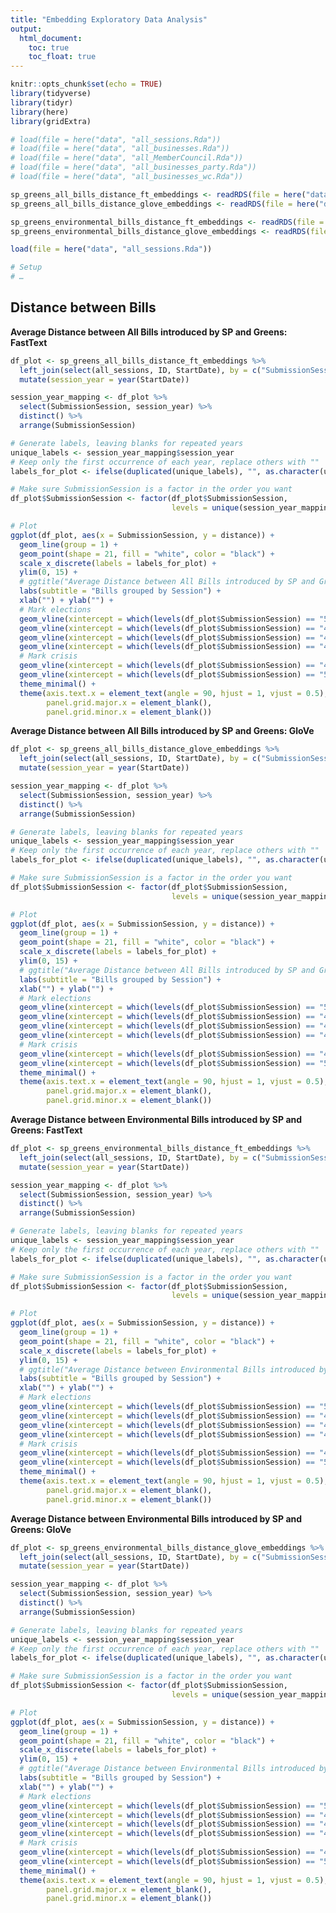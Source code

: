 ```yaml
---
title: "Embedding Exploratory Data Analysis"
output:
  html_document:
    toc: true
    toc_float: true
---
```


```r
knitr::opts_chunk$set(echo = TRUE)
library(tidyverse)
library(tidyr)
library(here)
library(gridExtra)

# load(file = here("data", "all_sessions.Rda"))
# load(file = here("data", "all_businesses.Rda"))
# load(file = here("data", "all_MemberCouncil.Rda"))
# load(file = here("data", "all_businesses_party.Rda"))
# load(file = here("data", "all_businesses_wc.Rda"))

sp_greens_all_bills_distance_ft_embeddings <- readRDS(file = here("data", "sp_greens_all_bills_distance_ft_embeddings.Rda"))
sp_greens_all_bills_distance_glove_embeddings <- readRDS(file = here("data", "sp_greens_all_bills_distance_glove_embeddings.Rda"))

sp_greens_environmental_bills_distance_ft_embeddings <- readRDS(file = here("data", "sp_greens_environmental_bills_distance_ft_embeddings.Rda"))
sp_greens_environmental_bills_distance_glove_embeddings <- readRDS(file = here("data", "sp_greens_environmental_bills_distance_glove_embeddings.Rda"))

load(file = here("data", "all_sessions.Rda"))
```

```r
# Setup
# …
```

## Distance between Bills

**Average Distance between All Bills introduced by SP and Greens: FastText**

```r
df_plot <- sp_greens_all_bills_distance_ft_embeddings %>% 
  left_join(select(all_sessions, ID, StartDate), by = c("SubmissionSession" = "ID")) %>% 
  mutate(session_year = year(StartDate))

session_year_mapping <- df_plot %>%
  select(SubmissionSession, session_year) %>%
  distinct() %>%
  arrange(SubmissionSession)

# Generate labels, leaving blanks for repeated years
unique_labels <- session_year_mapping$session_year
# Keep only the first occurrence of each year, replace others with ""
labels_for_plot <- ifelse(duplicated(unique_labels), "", as.character(unique_labels))

# Make sure SubmissionSession is a factor in the order you want
df_plot$SubmissionSession <- factor(df_plot$SubmissionSession,
                                    levels = unique(session_year_mapping$SubmissionSession))

# Plot
ggplot(df_plot, aes(x = SubmissionSession, y = distance)) +
  geom_line(group = 1) +
  geom_point(shape = 21, fill = "white", color = "black") + 
  scale_x_discrete(labels = labels_for_plot) + 
  ylim(0, 15) +
  # ggtitle("Average Distance between All Bills introduced by SP and Greens") +
  labs(subtitle = "Bills grouped by Session") +
  xlab("") + ylab("") + 
  # Mark elections
  geom_vline(xintercept = which(levels(df_plot$SubmissionSession) == "5019"), linetype = "dotted", color = "#333333", size = 0.25) +
  geom_vline(xintercept = which(levels(df_plot$SubmissionSession) == "4920"), linetype = "dotted", color = "#333333", size = 0.25) +
  geom_vline(xintercept = which(levels(df_plot$SubmissionSession) == "4820"), linetype = "dotted", color = "#333333", size = 0.25) +
  geom_vline(xintercept = which(levels(df_plot$SubmissionSession) == "4718"), linetype = "dotted", color = "#333333", size = 0.25) +
  # Mark crisis
  geom_vline(xintercept = which(levels(df_plot$SubmissionSession) == "4817"), linetype = "dashed", color = "red", size = 0.25) +
  geom_vline(xintercept = which(levels(df_plot$SubmissionSession) == "5014"), linetype = "dashed", color = "red", size = 0.25) +
  theme_minimal() +
  theme(axis.text.x = element_text(angle = 90, hjust = 1, vjust = 0.5),
        panel.grid.major.x = element_blank(),
        panel.grid.minor.x = element_blank())
```

**Average Distance between All Bills introduced by SP and Greens: GloVe**

```r
df_plot <- sp_greens_all_bills_distance_glove_embeddings %>% 
  left_join(select(all_sessions, ID, StartDate), by = c("SubmissionSession" = "ID")) %>% 
  mutate(session_year = year(StartDate))

session_year_mapping <- df_plot %>%
  select(SubmissionSession, session_year) %>%
  distinct() %>%
  arrange(SubmissionSession)

# Generate labels, leaving blanks for repeated years
unique_labels <- session_year_mapping$session_year
# Keep only the first occurrence of each year, replace others with ""
labels_for_plot <- ifelse(duplicated(unique_labels), "", as.character(unique_labels))

# Make sure SubmissionSession is a factor in the order you want
df_plot$SubmissionSession <- factor(df_plot$SubmissionSession,
                                    levels = unique(session_year_mapping$SubmissionSession))

# Plot
ggplot(df_plot, aes(x = SubmissionSession, y = distance)) +
  geom_line(group = 1) +
  geom_point(shape = 21, fill = "white", color = "black") + 
  scale_x_discrete(labels = labels_for_plot) + 
  ylim(0, 15) +
  # ggtitle("Average Distance between All Bills introduced by SP and Greens") +
  labs(subtitle = "Bills grouped by Session") +
  xlab("") + ylab("") + 
  # Mark elections
  geom_vline(xintercept = which(levels(df_plot$SubmissionSession) == "5019"), linetype = "dotted", color = "#333333", size = 0.25) +
  geom_vline(xintercept = which(levels(df_plot$SubmissionSession) == "4920"), linetype = "dotted", color = "#333333", size = 0.25) +
  geom_vline(xintercept = which(levels(df_plot$SubmissionSession) == "4820"), linetype = "dotted", color = "#333333", size = 0.25) +
  geom_vline(xintercept = which(levels(df_plot$SubmissionSession) == "4718"), linetype = "dotted", color = "#333333", size = 0.25) +
  # Mark crisis
  geom_vline(xintercept = which(levels(df_plot$SubmissionSession) == "4817"), linetype = "dashed", color = "red", size = 0.25) +
  geom_vline(xintercept = which(levels(df_plot$SubmissionSession) == "5014"), linetype = "dashed", color = "red", size = 0.25) +
  theme_minimal() +
  theme(axis.text.x = element_text(angle = 90, hjust = 1, vjust = 0.5),
        panel.grid.major.x = element_blank(),
        panel.grid.minor.x = element_blank())
```

**Average Distance between Environmental Bills introduced by SP and Greens: FastText**

```r
df_plot <- sp_greens_environmental_bills_distance_ft_embeddings %>% 
  left_join(select(all_sessions, ID, StartDate), by = c("SubmissionSession" = "ID")) %>% 
  mutate(session_year = year(StartDate))

session_year_mapping <- df_plot %>%
  select(SubmissionSession, session_year) %>%
  distinct() %>%
  arrange(SubmissionSession)

# Generate labels, leaving blanks for repeated years
unique_labels <- session_year_mapping$session_year
# Keep only the first occurrence of each year, replace others with ""
labels_for_plot <- ifelse(duplicated(unique_labels), "", as.character(unique_labels))

# Make sure SubmissionSession is a factor in the order you want
df_plot$SubmissionSession <- factor(df_plot$SubmissionSession,
                                    levels = unique(session_year_mapping$SubmissionSession))

# Plot
ggplot(df_plot, aes(x = SubmissionSession, y = distance)) +
  geom_line(group = 1) +
  geom_point(shape = 21, fill = "white", color = "black") + 
  scale_x_discrete(labels = labels_for_plot) + 
  ylim(0, 15) +
  # ggtitle("Average Distance between Environmental Bills introduced by SP and Greens") +
  labs(subtitle = "Bills grouped by Session") +
  xlab("") + ylab("") + 
  # Mark elections
  geom_vline(xintercept = which(levels(df_plot$SubmissionSession) == "5019"), linetype = "dotted", color = "#333333", size = 0.25) +
  geom_vline(xintercept = which(levels(df_plot$SubmissionSession) == "4920"), linetype = "dotted", color = "#333333", size = 0.25) +
  geom_vline(xintercept = which(levels(df_plot$SubmissionSession) == "4820"), linetype = "dotted", color = "#333333", size = 0.25) +
  geom_vline(xintercept = which(levels(df_plot$SubmissionSession) == "4718"), linetype = "dotted", color = "#333333", size = 0.25) +
  # Mark crisis
  geom_vline(xintercept = which(levels(df_plot$SubmissionSession) == "4817"), linetype = "dashed", color = "red", size = 0.25) +
  geom_vline(xintercept = which(levels(df_plot$SubmissionSession) == "5014"), linetype = "dashed", color = "red", size = 0.25) +
  theme_minimal() +
  theme(axis.text.x = element_text(angle = 90, hjust = 1, vjust = 0.5),
        panel.grid.major.x = element_blank(),
        panel.grid.minor.x = element_blank())
```


**Average Distance between Environmental Bills introduced by SP and Greens: GloVe**

```r
df_plot <- sp_greens_environmental_bills_distance_glove_embeddings %>% 
  left_join(select(all_sessions, ID, StartDate), by = c("SubmissionSession" = "ID")) %>% 
  mutate(session_year = year(StartDate))

session_year_mapping <- df_plot %>%
  select(SubmissionSession, session_year) %>%
  distinct() %>%
  arrange(SubmissionSession)

# Generate labels, leaving blanks for repeated years
unique_labels <- session_year_mapping$session_year
# Keep only the first occurrence of each year, replace others with ""
labels_for_plot <- ifelse(duplicated(unique_labels), "", as.character(unique_labels))

# Make sure SubmissionSession is a factor in the order you want
df_plot$SubmissionSession <- factor(df_plot$SubmissionSession,
                                    levels = unique(session_year_mapping$SubmissionSession))

# Plot
ggplot(df_plot, aes(x = SubmissionSession, y = distance)) +
  geom_line(group = 1) +
  geom_point(shape = 21, fill = "white", color = "black") + 
  scale_x_discrete(labels = labels_for_plot) + 
  ylim(0, 15) +
  # ggtitle("Average Distance between Environmental Bills introduced by SP and Greens") +
  labs(subtitle = "Bills grouped by Session") +
  xlab("") + ylab("") + 
  # Mark elections
  geom_vline(xintercept = which(levels(df_plot$SubmissionSession) == "5019"), linetype = "dotted", color = "#333333", size = 0.25) +
  geom_vline(xintercept = which(levels(df_plot$SubmissionSession) == "4920"), linetype = "dotted", color = "#333333", size = 0.25) +
  geom_vline(xintercept = which(levels(df_plot$SubmissionSession) == "4820"), linetype = "dotted", color = "#333333", size = 0.25) +
  geom_vline(xintercept = which(levels(df_plot$SubmissionSession) == "4718"), linetype = "dotted", color = "#333333", size = 0.25) +
  # Mark crisis
  geom_vline(xintercept = which(levels(df_plot$SubmissionSession) == "4817"), linetype = "dashed", color = "red", size = 0.25) +
  geom_vline(xintercept = which(levels(df_plot$SubmissionSession) == "5014"), linetype = "dashed", color = "red", size = 0.25) +
  theme_minimal() +
  theme(axis.text.x = element_text(angle = 90, hjust = 1, vjust = 0.5),
        panel.grid.major.x = element_blank(),
        panel.grid.minor.x = element_blank())
```